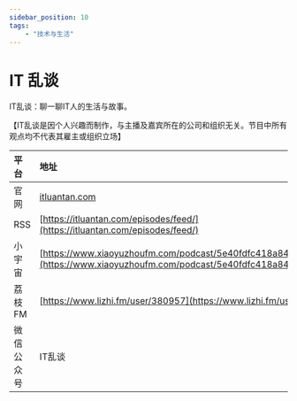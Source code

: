 ---
sidebar_position: 10
tags:
    - "技术与生活"
---

# IT 乱谈

IT乱谈：聊一聊IT人的生活与故事。

【IT乱谈是因个人兴趣而制作，与主播及嘉宾所在的公司和组织无关。节目中所有观点均不代表其雇主或组织立场】

| 平台 | 地址 |
|:--|:----|
| 官网 | [itluantan.com](https://itluantan.com/) |
| RSS | [https://itluantan.com/episodes/feed/](https://itluantan.com/episodes/feed/) |
| 小宇宙 | [https://www.xiaoyuzhoufm.com/podcast/5e40fdfc418a84a04674aa8b](https://www.xiaoyuzhoufm.com/podcast/5e40fdfc418a84a04674aa8b) |
| 荔枝 FM | [https://www.lizhi.fm/user/380957](https://www.lizhi.fm/user/380957) |
| 微信公众号 | IT乱谈 |
